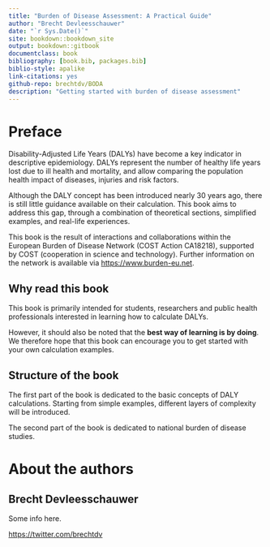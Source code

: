 ```yaml
--- 
title: "Burden of Disease Assessment: A Practical Guide"
author: "Brecht Devleesschauwer"
date: "`r Sys.Date()`"
site: bookdown::bookdown_site
output: bookdown::gitbook
documentclass: book
bibliography: [book.bib, packages.bib]
biblio-style: apalike
link-citations: yes
github-repo: brechtdv/BODA
description: "Getting started with burden of disease assessment"
---
```


# Preface {-}

Disability-Adjusted Life Years (DALYs) have become a key indicator in descriptive epidemiology. DALYs represent the number of healthy life years lost due to ill health and mortality, and allow comparing the population health impact of diseases, injuries and risk factors.

Although the DALY concept has been introduced nearly 30 years ago, there is still little guidance available on their calculation. This book aims to address this gap, through a combination of theoretical sections, simplified examples, and real-life experiences.

This book is the result of interactions and collaborations within the European Burden of Disease Network (COST Action CA18218), supported by COST (cooperation in science and technology). Further information on the network is available via <https://www.burden-eu.net>.

## Why read this book {-}

This book is primarily intended for students, researchers and public health professionals interested in learning how to calculate DALYs.

However, it should also be noted that the **best way of learning is by doing**. We therefore hope that this book can encourage you to get started with your own calculation examples. 

## Structure of the book {-}

The first part of the book is dedicated to the basic concepts of DALY calculations. Starting from simple examples, different layers of complexity will be introduced.

The second part of the book is dedicated to national burden of disease studies.

# About the authors {-}

## Brecht Devleesschauwer {-}

Some info here.

<https://twitter.com/brechtdv>
